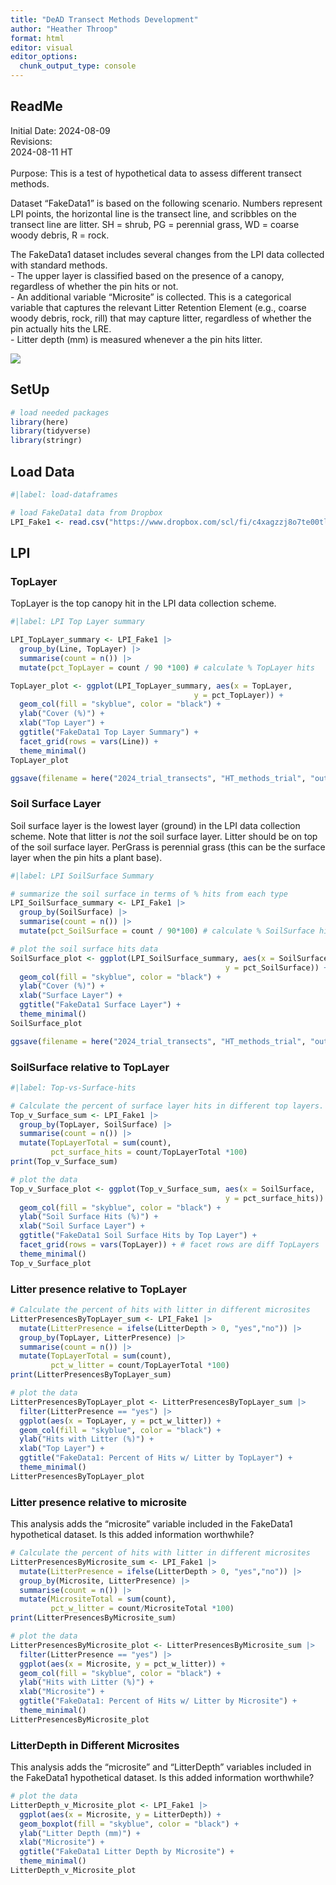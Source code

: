 ```yaml
---
title: "DeAD Transect Methods Development"
author: "Heather Throop"
format: html
editor: visual
editor_options: 
  chunk_output_type: console
---
```


## ReadMe

Initial Date: 2024-08-09\
Revisions:\
2024-08-11 HT\
\
Purpose: This is a test of hypothetical data to assess different transect methods.

Dataset "FakeData1" is based on the following scenario. Numbers represent LPI points, the horizontal line is the transect line, and scribbles on the transect line are litter. SH = shrub, PG = perennial grass, WD = coarse woody debris, R = rock.

The FakeData1 dataset includes several changes from the LPI data collected with standard methods. \
- The upper layer is classified based on the presence of a canopy, regardless of whether the pin hits or not.\
- An additional variable "Microsite" is collected. This is a categorical variable that captures the relevant Litter Retention Element (e.g., coarse woody debris, rock, rill) that may capture litter, regardless of whether the pin actually hits the LRE. \
- Litter depth (mm) is measured whenever a the pin hits litter.

![](images/IMG_1567 copy.jpg)

## SetUp

```r
# load needed packages
library(here)
library(tidyverse)
library(stringr)
```

## Load Data

```r
#|label: load-dataframes

# load FakeData1 data from Dropbox 
LPI_Fake1 <- read.csv("https://www.dropbox.com/scl/fi/c4xagzzj8o7te00tlstbp/FakeData1.csv?rlkey=t1xy8ig30yzzuhprgp0785jjo&dl=1")

```

## LPI

### TopLayer

TopLayer is the top canopy hit in the LPI data collection scheme.

```r
#|label: LPI Top Layer summary

LPI_TopLayer_summary <- LPI_Fake1 |>
  group_by(Line, TopLayer) |>
  summarise(count = n()) |>
  mutate(pct_TopLayer = count / 90 *100) # calculate % TopLayer hits

TopLayer_plot <- ggplot(LPI_TopLayer_summary, aes(x = TopLayer, 
                                         y = pct_TopLayer)) +
  geom_col(fill = "skyblue", color = "black") +
  ylab("Cover (%)") +
  xlab("Top Layer") +
  ggtitle("FakeData1 Top Layer Summary") +
  facet_grid(rows = vars(Line)) +
  theme_minimal()
TopLayer_plot

ggsave(filename = here("2024_trial_transects", "HT_methods_trial", "output", "LPI_toplayer.jpeg"), plot = TopLayer_plot, device = "jpeg", width = 4, height = 3)
```

### Soil Surface Layer

Soil surface layer is the lowest layer (ground) in the LPI data collection scheme. Note that litter is *not* the soil surface layer. Litter should be on top of the soil surface layer. PerGrass is perennial grass (this can be the surface layer when the pin hits a plant base).

```r
#|label: LPI SoilSurface Summary

# summarize the soil surface in terms of % hits from each type
LPI_SoilSurface_summary <- LPI_Fake1 |>
  group_by(SoilSurface) |>
  summarise(count = n()) |>
  mutate(pct_SoilSurface = count / 90*100) # calculate % SoilSurface hits

# plot the soil surface hits data
SoilSurface_plot <- ggplot(LPI_SoilSurface_summary, aes(x = SoilSurface,
                                                y = pct_SoilSurface)) +
  geom_col(fill = "skyblue", color = "black") +
  ylab("Cover (%)") +
  xlab("Surface Layer") +
  ggtitle("FakeData1 Surface Layer") +
  theme_minimal()
SoilSurface_plot

ggsave(filename = here("2024_trial_transects", "HT_methods_trial", "output", "LPI_surfacelayer.jpeg"), plot = SoilSurface_plot, device = "jpeg", width = 4, height = 3)
```

### SoilSurface relative to TopLayer

```r
#|label: Top-vs-Surface-hits

# Calculate the percent of surface layer hits in different top layers.
Top_v_Surface_sum <- LPI_Fake1 |>
  group_by(TopLayer, SoilSurface) |>
  summarise(count = n()) |>
  mutate(TopLayerTotal = sum(count),
         pct_surface_hits = count/TopLayerTotal *100) 
print(Top_v_Surface_sum)

# plot the data
Top_v_Surface_plot <- ggplot(Top_v_Surface_sum, aes(x = SoilSurface,
                                                y = pct_surface_hits)) +
  geom_col(fill = "skyblue", color = "black") +
  ylab("Soil Surface Hits (%)") +
  xlab("Soil Surface Layer") +
  ggtitle("FakeData1 Soil Surface Hits by Top Layer") +
  facet_grid(rows = vars(TopLayer)) + # facet rows are diff TopLayers
  theme_minimal()
Top_v_Surface_plot
```

### Litter presence relative to TopLayer

```r
# Calculate the percent of hits with litter in different microsites
LitterPresencesByTopLayer_sum <- LPI_Fake1 |>
  mutate(LitterPresence = ifelse(LitterDepth > 0, "yes","no")) |>
  group_by(TopLayer, LitterPresence) |>
  summarise(count = n()) |>
  mutate(TopLayerTotal = sum(count),
         pct_w_litter = count/TopLayerTotal *100) 
print(LitterPresencesByTopLayer_sum)

# plot the data
LitterPresencesByTopLayer_plot <- LitterPresencesByTopLayer_sum |>
  filter(LitterPresence == "yes") |>
  ggplot(aes(x = TopLayer, y = pct_w_litter)) +
  geom_col(fill = "skyblue", color = "black") +
  ylab("Hits with Litter (%)") +
  xlab("Top Layer") +
  ggtitle("FakeData1: Percent of Hits w/ Litter by TopLayer") +
  theme_minimal()
LitterPresencesByTopLayer_plot
```

### Litter presence relative to microsite

This analysis adds the "microsite" variable included in the FakeData1 hypothetical dataset. Is this added information worthwhile?

```r
# Calculate the percent of hits with litter in different microsites
LitterPresencesByMicrosite_sum <- LPI_Fake1 |>
  mutate(LitterPresence = ifelse(LitterDepth > 0, "yes","no")) |>
  group_by(Microsite, LitterPresence) |>
  summarise(count = n()) |>
  mutate(MicrositeTotal = sum(count),
         pct_w_litter = count/MicrositeTotal *100) 
print(LitterPresencesByMicrosite_sum)

# plot the data
LitterPresencesByMicrosite_plot <- LitterPresencesByMicrosite_sum |>
  filter(LitterPresence == "yes") |>
  ggplot(aes(x = Microsite, y = pct_w_litter)) +
  geom_col(fill = "skyblue", color = "black") +
  ylab("Hits with Litter (%)") +
  xlab("Microsite") +
  ggtitle("FakeData1: Percent of Hits w/ Litter by Microsite") +
  theme_minimal()
LitterPresencesByMicrosite_plot
```

### LitterDepth in Different Microsites

This analysis adds the "microsite" and "LitterDepth" variables included in the FakeData1 hypothetical dataset. Is this added information worthwhile?

```r
# plot the data
LitterDepth_v_Microsite_plot <- LPI_Fake1 |>
  ggplot(aes(x = Microsite, y = LitterDepth)) +
  geom_boxplot(fill = "skyblue", color = "black") +
  ylab("Litter Depth (mm)") +
  xlab("Microsite") +
  ggtitle("FakeData1 Litter Depth by Microsite") +
  theme_minimal()
LitterDepth_v_Microsite_plot
```

### 
